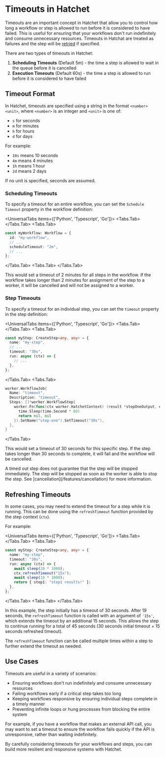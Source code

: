 
# Timeouts in Hatchet

Timeouts are an important concept in Hatchet that allow you to control how long a workflow or step is allowed to run before it is considered to have failed. This is useful for ensuring that your workflows don't run indefinitely and consume unnecessary resources. Timeouts in Hatchat are treated as failures and the step will be [retried](/features/retries/simple) if specified.

There are two types of timeouts in Hatchet:

1. **Scheduling Timeouts** (Default 5m) - the time a step is allowed to wait in the queue before it is cancelled
2. **Execution Timeouts** (Default 60s) - the time a step is allowed to run before it is considered to have failed

## Timeout Format

In Hatchet, timeouts are specified using a string in the format `<number><unit>`, where `<number>` is an integer and `<unit>` is one of:

- `s` for seconds
- `m` for minutes
- `h` for hours
- `d` for days

For example:

- `10s` means 10 seconds
- `4m` means 4 minutes
- `1h` means 1 hour
- `2d` means 2 days

If no unit is specified, seconds are assumed.

### Scheduling Timeouts

To specify a timeout for an entire workflow, you can set the `Schedule Timeout` property in the workflow definition:

<UniversalTabs items={['Python', 'Typescript', 'Go']}>
  <Tabs.Tab>
    <CodeCell language="Python" blockName="scheduling-timeouts"/>
  </Tabs.Tab>
  <Tabs.Tab>
```typescript
const myWorkflow: Workflow = {
  id: "my-workflow",
  // ...
  scheduleTimeout: "2m",
  // ...
};
```
  </Tabs.Tab>
  <Tabs.Tab>
    <CodeCell language="Go" blockName="scheduling-timeouts"/>
  </Tabs.Tab>
</UniversalTabs>

This would set a timeout of 2 minutes for all steps in the workflow. If the workflow takes longer than 2 minutes for assignment of the step to a worker, it will be cancelled and will not be assigned to a worker.

### Step Timeouts

To specify a timeout for an individual step, you can set the `timeout` property in the step definition:

<UniversalTabs items={['Python', 'Typescript', 'Go']}>
  <Tabs.Tab>
    <CodeCell language="Python" blockName="step-timeouts"/>
  </Tabs.Tab>
  <Tabs.Tab>
```typescript
const myStep: CreateStep<any, any> = {
  name: "my-step",
  // ...
  timeout: "30s",
  run: async (ctx) => {
    // ...
  },
};
```
  </Tabs.Tab>
  <Tabs.Tab>
```go
worker.WorkflowJob{
  Name: "timeout",
  Description: "timeout",
  Steps: []*worker.WorkflowStep{
    worker.Fn(func(ctx worker.HatchetContext) (result *stepOneOutput, err error) {
      time.Sleep(time.Second * 60)
      return nil, nil
    }).SetName("step-one").SetTimeout("30s"),
  },
}
```
  </Tabs.Tab>
</UniversalTabs>

This would set a timeout of 30 seconds for this specific step. If the step takes longer than 30 seconds to complete, it will fail and the workflow will be cancelled.

<Callout type="warning">
  A timed out step does not guarantee that the step will be stopped immediately.
  The step will be stopped as soon as the worker is able to stop the step. See
  [cancellation](/features/cancellation) for more information.
</Callout>

## Refreshing Timeouts

In some cases, you may need to extend the timeout for a step while it is running. This can be done using the `refreshTimeout` function provided by the step context (`ctx`).

For example:

<UniversalTabs items={['Python', 'Typescript', 'Go']}>
  <Tabs.Tab>
    <CodeCell language="Python" blockName="refreshing-timeouts"/>
  </Tabs.Tab>
  <Tabs.Tab>
```typescript
const myStep: CreateStep<any, any> = {
  name: "my-step",
  timeout: "30s",
  run: async (ctx) => {
    await sleep(20 * 1000);
    ctx.refreshTimeout("15s");
    await sleep(10 * 1000);
    return { step1: "step1 results!" };
  },
};
```
  </Tabs.Tab>
  <Tabs.Tab>
    <CodeCell language="Go" blockName="scheduling-timeouts"/>
  </Tabs.Tab>
</UniversalTabs>

In this example, the step initially has a timeout of 30 seconds. After 19 seconds, the `refreshTimeout` function is called with an argument of `'15s'`, which extends the timeout by an additional 15 seconds. This allows the step to continue running for a total of 45 seconds (30 seconds initial timeout + 15 seconds refreshed timeout).

The `refreshTimeout` function can be called multiple times within a step to further extend the timeout as needed.

## Use Cases

Timeouts are useful in a variety of scenarios:

- Ensuring workflows don't run indefinitely and consume unnecessary resources
- Failing workflows early if a critical step takes too long
- Keeping workflows responsive by ensuring individual steps complete in a timely manner
- Preventing infinite loops or hung processes from blocking the entire system

For example, if you have a workflow that makes an external API call, you may want to set a timeout to ensure the workflow fails quickly if the API is unresponsive, rather than waiting indefinitely.

By carefully considering timeouts for your workflows and steps, you can build more resilient and responsive systems with Hatchet.
